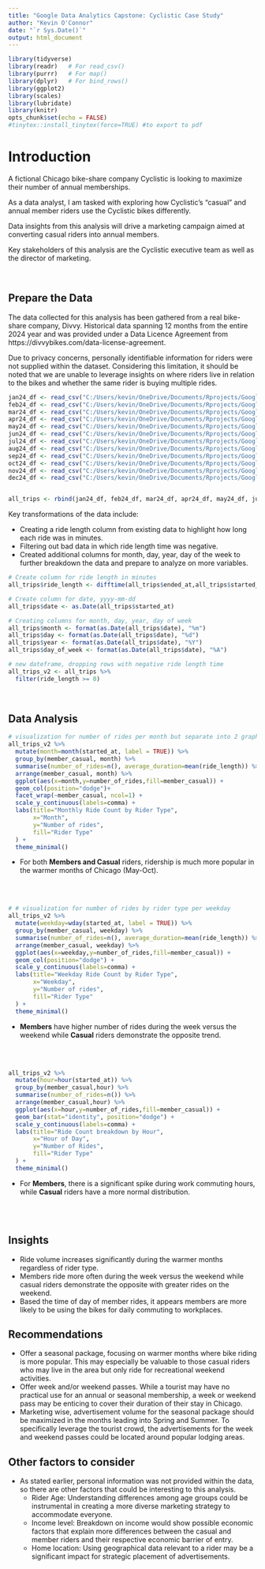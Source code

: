 ---
title: "Google Data Analytics Capstone: Cyclistic Case Study"
author: "Kevin O'Connor"
date: "`r Sys.Date()`"
output: html_document
---

```{r setup, include=FALSE}
library(tidyverse)
library(readr)   # For read_csv()
library(purrr)   # For map()
library(dplyr)   # For bind_rows()
library(ggplot2)
library(scales)
library(lubridate)
library(knitr)
opts_chunk$set(echo = FALSE)
#tinytex::install_tinytex(force=TRUE) #to export to pdf
```

# Introduction
A fictional Chicago bike-share company Cyclistic is looking to maximize their number of annual memberships.

As a data analyst, I am tasked with exploring how Cyclistic's "casual" and annual member riders use the Cyclistic bikes differently. 

Data insights from this analysis will drive a marketing campaign aimed at converting casual riders into annual members.

Key stakeholders of this analysis are the Cyclistic executive team as well as the director of marketing.

<br>

## Prepare the Data
The data collected for this analysis has been gathered from a real bike-share company, Divvy. Historical data spanning 12 months from the entire 2024 year and was provided under a Data Licence Agreement from https://divvybikes.com/data-license-agreement.

Due to privacy concerns, personally identifiable information for riders were not supplied within the dataset. Considering this limitation, it should be noted that we are unable to leverage insights on where riders live in relation to the bikes and whether the same rider is buying multiple rides.



```{r include=FALSE}

jan24_df <- read_csv("C:/Users/kevin/OneDrive/Documents/Rprojects/Google_case_study/data/202401-divvy-tripdata.csv")
feb24_df <- read_csv("C:/Users/kevin/OneDrive/Documents/Rprojects/Google_case_study/data/202402-divvy-tripdata.csv")
mar24_df <- read_csv("C:/Users/kevin/OneDrive/Documents/Rprojects/Google_case_study/data/202403-divvy-tripdata.csv")
apr24_df <- read_csv("C:/Users/kevin/OneDrive/Documents/Rprojects/Google_case_study/data/202404-divvy-tripdata.csv")
may24_df <- read_csv("C:/Users/kevin/OneDrive/Documents/Rprojects/Google_case_study/data/202405-divvy-tripdata.csv")
jun24_df <- read_csv("C:/Users/kevin/OneDrive/Documents/Rprojects/Google_case_study/data/202406-divvy-tripdata.csv")
jul24_df <- read_csv("C:/Users/kevin/OneDrive/Documents/Rprojects/Google_case_study/data/202407-divvy-tripdata.csv")
aug24_df <- read_csv("C:/Users/kevin/OneDrive/Documents/Rprojects/Google_case_study/data/202408-divvy-tripdata.csv")
sep24_df <- read_csv("C:/Users/kevin/OneDrive/Documents/Rprojects/Google_case_study/data/202409-divvy-tripdata.csv")
oct24_df <- read_csv("C:/Users/kevin/OneDrive/Documents/Rprojects/Google_case_study/data/202410-divvy-tripdata.csv")
nov24_df <- read_csv("C:/Users/kevin/OneDrive/Documents/Rprojects/Google_case_study/data/202411-divvy-tripdata.csv")
dec24_df <- read_csv("C:/Users/kevin/OneDrive/Documents/Rprojects/Google_case_study/data/202412-divvy-tripdata.csv")


all_trips <- rbind(jan24_df, feb24_df, mar24_df, apr24_df, may24_df, jun24_df, jul24_df, aug24_df, sep24_df, oct24_df, nov24_df, dec24_df)

```

Key transformations of the data include:

* Creating a ride length column from existing data to highlight how long each ride was in minutes.
* Filtering out bad data in which ride length time was negative.
* Created additional columns for month, day, year, day of the week to further breakdown the data and prepare to analyze on more variables.


```{r include=FALSE}
# Create column for ride length in minutes
all_trips$ride_length <- difftime(all_trips$ended_at,all_trips$started_at, units = "mins")
```

```{r include=FALSE}
# Create column for date, yyyy-mm-dd
all_trips$date <- as.Date(all_trips$started_at)
```

```{r include=FALSE}
# Creating columns for month, day, year, day of week
all_trips$month <- format(as.Date(all_trips$date), "%m")
all_trips$day <- format(as.Date(all_trips$date), "%d")
all_trips$year <- format(as.Date(all_trips$date), "%Y")
all_trips$day_of_week <- format(as.Date(all_trips$date), "%A")
```

```{r include=FALSE}
# new dateframe, dropping rows with negative ride length time
all_trips_v2 <- all_trips %>% 
  filter(ride_length >= 0)
```

<br>

## Data Analysis

```{r echo=FALSE, message=FALSE}

# visualization for number of rides per month but separate into 2 graphs for each rider type
all_trips_v2 %>% 
  mutate(month=month(started_at, label = TRUE)) %>% 
  group_by(member_casual, month) %>% 
  summarise(number_of_rides=n(), average_duration=mean(ride_length)) %>% 
  arrange(member_casual, month) %>% 
  ggplot(aes(x=month,y=number_of_rides,fill=member_casual)) +
  geom_col(position="dodge")+
  facet_wrap(~member_casual, ncol=1) +
  scale_y_continuous(labels=comma) +
  labs(title="Monthly Ride Count by Rider Type",
       x="Month",
       y="Number of rides",
       fill="Rider Type"
  ) +
  theme_minimal()
```

* For both **Members and Casual** riders, ridership is much more popular in the warmer months of Chicago (May-Oct).

<br>
<br>

```{r echo=FALSE, message=FALSE}
# # visualization for number of rides by rider type per weekday
all_trips_v2 %>%
  mutate(weekday=wday(started_at, label = TRUE)) %>%
  group_by(member_casual, weekday) %>%
  summarise(number_of_rides=n(), average_duration=mean(ride_length)) %>%
  arrange(member_casual, weekday) %>%
  ggplot(aes(x=weekday,y=number_of_rides,fill=member_casual)) +
  geom_col(position="dodge") +
  scale_y_continuous(labels=comma) +
  labs(title="Weekday Ride Count by Rider Type",
       x="Weekday",
       y="Number of rides",
       fill="Rider Type"
  ) +
  theme_minimal()
```

* **Members** have higher number of rides during the week versus the weekend while **Casual** riders demonstrate the opposite trend.

<br>
<br>

```{r echo=FALSE, message=FALSE}
all_trips_v2 %>% 
  mutate(hour=hour(started_at)) %>% 
  group_by(member_casual,hour) %>% 
  summarise(number_of_rides=n()) %>% 
  arrange(member_casual,hour) %>% 
  ggplot(aes(x=hour,y=number_of_rides,fill=member_casual)) +
  geom_bar(stat="identity", position="dodge") +
  scale_y_continuous(labels=comma) +
  labs(title="Ride Count breakdown by Hour",
       x="Hour of Day",
       y="Number of Rides",
       fill="Rider Type"
  ) +
  theme_minimal()
```

* For **Members**, there is a significant spike during work commuting hours, while **Casual** riders have a more normal distribution.

<br>
<br>

## Insights
* Ride volume increases significantly during the warmer months regardless of rider type.
* Members ride more often during the week versus the weekend while casual riders demonstrate the opposite with greater rides on the weekend.
* Based the time of day of member rides, it appears members are more likely to be using the bikes for daily commuting to workplaces.




## Recommendations
* Offer a seasonal package, focusing on warmer months where bike riding is more popular. This may especially be valuable to those casual riders who may live in the area but only ride for recreational weekend activities.
* Offer week and/or weekend passes. While a tourist may have no practical use for an annual or seasonal membership, a week or weekend pass may be enticing to cover their duration of their stay in Chicago.
* Marketing wise, advertisement volume for the seasonal package should be maximized in the months leading into Spring and Summer. To specifically leverage the tourist crowd, the advertisements for the week and weekend passes could be located around popular lodging areas.


## Other factors to consider
* As stated earlier, personal information was not provided within the data, so there are other factors that could be interesting to this analysis.
  + Rider Age: Understanding differences among age groups could be instrumental in creating a more diverse marketing strategy to accommodate everyone. 
  + Income level: Breakdown on income would show possible economic factors that explain more differences between the casual and member riders and their respective economic barrier of entry.
  + Home location: Using geographical data relevant to a rider may be a significant impact for strategic placement of advertisements.

<br>
<br>